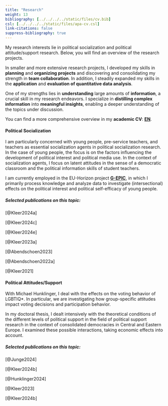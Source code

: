 ```yaml
---
title: "Research"
weight: 13
bibliography: [../../../../static/files/cv.bib]
csl: [../../../../static/files/apa-cv.csl]
link-citations: false
suppress-bibliography: true
---
```


My research interests lie in political socialization and political attitude/support research. Below, you will find an overview of the research projects.

In smaller and more extensive research projects, I developed my skills in **planning** and **organizing projects** and discovering and consolidating my strength in **team collaboration**. In addition, I steadily expanded my skills in the **application** and **evaluation of quantitative data analysis**.

One of my strengths lies in **understanding** large amounts of **information**, a crucial skill in my research endeavors. I specialize in **distilling complex information** into **meaningful insights**, enabling a deeper understanding of the topics under discussion. 

You can find a more comprehensive overview in my **academic CV**: [**EN**](https://bpkleer.github.io/files/cvs-kleer-en.pdf).

#### Political Socialization
I am particularly concerned with young people, pre-service teachers, and teachers as essential socialization agents in political socialization research. In the case of young people, the focus is on the factors influencing the development of political interest and political media use. In the context of socialization agents, I focus on latent attitudes in the sense of a democratic classroom and the political information skills of student teachers.

I am currently employed in the EU-Horizon project [**G-EPIC**](https://www.g-epic.eu), in which I primarily process knowledge and analyze data to investigate (intersectional) effects on the political interest and political self-efficacy of young people. 

##### Selected publications on this topic:

[@Kleer2024a]

[@Kleer2024c]

[@Kleer2024e]

[@Kleer2023a]

[@Abendschoen2023]

[@Abendschoen2022a]

[@Kleer2021]


#### Political Attitudes/Support
With Michael Hunklinger, I deal with the effects on the voting behavior of LGBTIQ\*. In particular, we are investigating how group-specific attitudes impact voting decisions and participation behavior. 

In my doctoral thesis, I dealt intensively with the theoretical conditions of the different levels of political support in the field of political support research in the context of consolidated democracies in Central and Eastern Europe. I examined these possible interactions, taking economic effects into account. 

##### Selected publications on this topic:

[@Junge2024]

[@Kleer2024b]

[@Hunklinger2024]

[@Kleer2023]

[@Kleer2024b]

